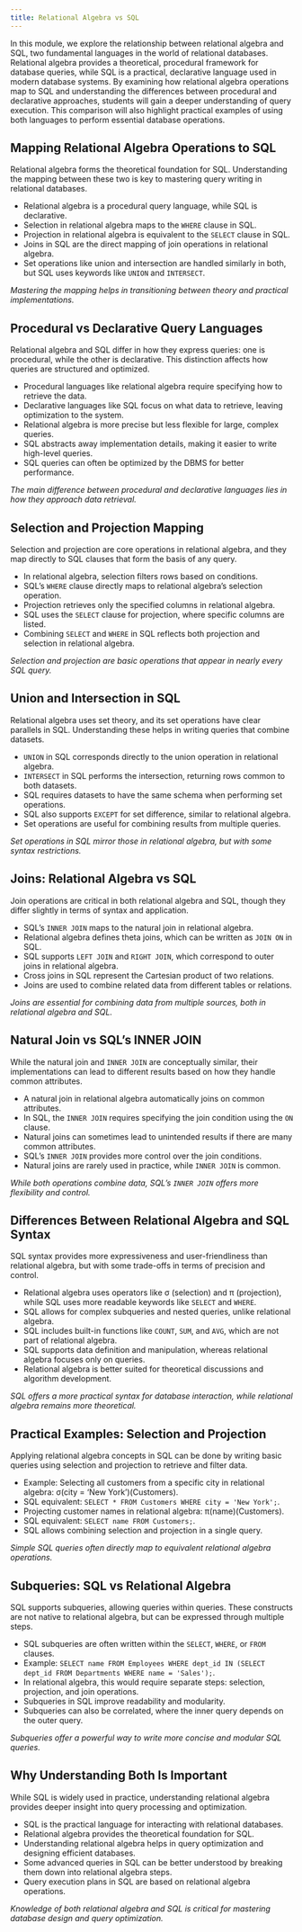 ```yaml
---
title: Relational Algebra vs SQL
---
```

<!--
Hey Chatgpt.  I'd you to play the role of a professor teaching an undergraduate computer science course covering databases.  The course consists of several modules including: entity-relationship models, relational model and relational algebra, normal forms and normalization, and SQL.

The unit covering relational models and relational algebra includes the following topics:

The relational model and relational algebra form the foundation of modern relational databases, providing a framework for data organization and manipulation. These modules will introduce students to the core concepts of the relational model, including relations, keys, and schemas, and guide them through the essential operations of relational algebra. By the end of this series, students will gain the skills to perform complex queries and understand the practical applications of relational databases in real-world scenarios.


1. [**Introduction to the Relational Model**](intro-to-relational-model.qmd)
   - Definition of the relational model.  
   - Key components: relations, tuples, attributes, domains.  
   - The importance of the relational model in modern databases.  

2. [**Relational Schemas and Keys**](relational-schemas-and-keys.qmd)  
   - Defining relational schemas.  
   - Primary keys, candidate keys, and foreign keys.  
   - The role of keys in ensuring data integrity.  

3. [**Relational Algebra: Basic Operations**](relational-algebra-basic-operations.qmd)  
   - Introduction to relational algebra.  
   - Core operations: selection, projection, and union.  
   - Examples and practical applications of these operations.  

4. [**Set Operations in Relational Algebra**](set-operations-in-relational-algebra.qmd)  
   - Set theory basics and their application in relational algebra.  
   - Intersection, difference, and Cartesian product operations.  
   - Combining relations using set operations.  

5. [**Join Operations in Relational Algebra**](join-operations-in-relational-algebra.qmd)  
   - Inner join, outer join, and their types (left, right, full).  
   - Natural join and theta join.  
   - Use cases and examples of different join operations.  

6. [**Renaming and Division in Relational Algebra**](renaming-and-division-in-relational-algebra.qmd)  
   - The renaming operation and its use in query design.  
   - Division operation: definition and examples.  
   - Application of division in relational queries.  

7. [**Relational Algebra vs SQL**](relational-algebra-vs-sql.qmd)  
   - Mapping relational algebra operations to SQL.  
   - Differences between procedural relational algebra and declarative SQL.  
   - Practical examples demonstrating the use of both.  

8. [**Advanced Relational Algebra Queries**](advanced-relational-algebra-queries.qmd)  
   - Nested queries and complex relational algebra operations.  
   - Handling multiple relations and subqueries.  
   - Performance considerations in advanced queries.  

9. [**Practical Applications of the Relational Model**](practical-applications-of-the-relational-model.qmd)  
   - Real-world use cases of the relational model.  
   - The role of relational databases in enterprise and cloud environments.  
   - Limitations of the relational model and when to consider alternatives.  

I'd like you to create 10 slides covering the following topics:

7. [**Relational Algebra vs SQL**](relational-algebra-vs-sql.qmd)  
   - Mapping relational algebra operations to SQL.  
   - Differences between procedural relational algebra and declarative SQL.  
   - Practical examples demonstrating the use of both.  

Formatting of each slide is important.  Here are detailed instruction for the formatting of each slide.
1. Each slide should consist of a title denoted in markdown header level 2 (##).
1. Each title should describe the slide contents.  The title should not be numbered, just labeled.
1. Each slide should lead off with 2 sentences summarizing the content of the slide.
1. Each slide should contain 5-7 bullets. The bullets should be included in a special pandoc markdown format as shown below.
1. Each slide should end with an unbolded sentence summarizing the slide.

Below is an example of the formatting:
<start-example>
## Introduction to Entities and Attributes

Entities represent real-world objects or concepts, while attributes describe their characteristics. Understanding these concepts is crucial for effective database design.

::: {.guide-block-left}
- Entities are objects or things in the real world that have a distinct existence.
- Examples include a student, a course, a product, or an employee.
- Attributes are the properties or characteristics of entities.
- Each entity is represented by a set of attributes.
- Attributes describe details like the name, age, or ID of an entity.
:::
::: {.guide-block-right}
:::

*Entities and attributes form the foundation of the data model in database design.*
<end-example>

-->

In this module, we explore the relationship between relational algebra and SQL, two fundamental languages in the world of relational databases. Relational algebra provides a theoretical, procedural framework for database queries, while SQL is a practical, declarative language used in modern database systems. By examining how relational algebra operations map to SQL and understanding the differences between procedural and declarative approaches, students will gain a deeper understanding of query execution. This comparison will also highlight practical examples of using both languages to perform essential database operations.

## Mapping Relational Algebra Operations to SQL

Relational algebra forms the theoretical foundation for SQL. Understanding the mapping between these two is key to mastering query writing in relational databases.

::: {.guide-block-left}
- Relational algebra is a procedural query language, while SQL is declarative.
- Selection in relational algebra maps to the `WHERE` clause in SQL.
- Projection in relational algebra is equivalent to the `SELECT` clause in SQL.
- Joins in SQL are the direct mapping of join operations in relational algebra.
- Set operations like union and intersection are handled similarly in both, but SQL uses keywords like `UNION` and `INTERSECT`.
:::
::: {.guide-block-right}
:::

*Mastering the mapping helps in transitioning between theory and practical implementations.*

## Procedural vs Declarative Query Languages

Relational algebra and SQL differ in how they express queries: one is procedural, while the other is declarative. This distinction affects how queries are structured and optimized.

::: {.guide-block-left}
- Procedural languages like relational algebra require specifying how to retrieve the data.
- Declarative languages like SQL focus on what data to retrieve, leaving optimization to the system.
- Relational algebra is more precise but less flexible for large, complex queries.
- SQL abstracts away implementation details, making it easier to write high-level queries.
- SQL queries can often be optimized by the DBMS for better performance.
:::
::: {.guide-block-right}
:::

*The main difference between procedural and declarative languages lies in how they approach data retrieval.*

## Selection and Projection Mapping

Selection and projection are core operations in relational algebra, and they map directly to SQL clauses that form the basis of any query.

::: {.guide-block-left}
- In relational algebra, selection filters rows based on conditions.
- SQL's `WHERE` clause directly maps to relational algebra’s selection operation.
- Projection retrieves only the specified columns in relational algebra.
- SQL uses the `SELECT` clause for projection, where specific columns are listed.
- Combining `SELECT` and `WHERE` in SQL reflects both projection and selection in relational algebra.
:::
::: {.guide-block-right}
:::

*Selection and projection are basic operations that appear in nearly every SQL query.*

## Union and Intersection in SQL

Relational algebra uses set theory, and its set operations have clear parallels in SQL. Understanding these helps in writing queries that combine datasets.

::: {.guide-block-left}
- `UNION` in SQL corresponds directly to the union operation in relational algebra.
- `INTERSECT` in SQL performs the intersection, returning rows common to both datasets.
- SQL requires datasets to have the same schema when performing set operations.
- SQL also supports `EXCEPT` for set difference, similar to relational algebra.
- Set operations are useful for combining results from multiple queries.
:::
::: {.guide-block-right}
:::

*Set operations in SQL mirror those in relational algebra, but with some syntax restrictions.*

## Joins: Relational Algebra vs SQL

Join operations are critical in both relational algebra and SQL, though they differ slightly in terms of syntax and application.

::: {.guide-block-left}
- SQL's `INNER JOIN` maps to the natural join in relational algebra.
- Relational algebra defines theta joins, which can be written as `JOIN ON` in SQL.
- SQL supports `LEFT JOIN` and `RIGHT JOIN`, which correspond to outer joins in relational algebra.
- Cross joins in SQL represent the Cartesian product of two relations.
- Joins are used to combine related data from different tables or relations.
:::
::: {.guide-block-right}
:::

*Joins are essential for combining data from multiple sources, both in relational algebra and SQL.*

## Natural Join vs SQL’s INNER JOIN

While the natural join and `INNER JOIN` are conceptually similar, their implementations can lead to different results based on how they handle common attributes.

::: {.guide-block-left}
- A natural join in relational algebra automatically joins on common attributes.
- In SQL, the `INNER JOIN` requires specifying the join condition using the `ON` clause.
- Natural joins can sometimes lead to unintended results if there are many common attributes.
- SQL’s `INNER JOIN` provides more control over the join conditions.
- Natural joins are rarely used in practice, while `INNER JOIN` is common.
:::
::: {.guide-block-right}
:::

*While both operations combine data, SQL’s `INNER JOIN` offers more flexibility and control.*

## Differences Between Relational Algebra and SQL Syntax

SQL syntax provides more expressiveness and user-friendliness than relational algebra, but with some trade-offs in terms of precision and control.

::: {.guide-block-left}
- Relational algebra uses operators like σ (selection) and π (projection), while SQL uses more readable keywords like `SELECT` and `WHERE`.
- SQL allows for complex subqueries and nested queries, unlike relational algebra.
- SQL includes built-in functions like `COUNT`, `SUM`, and `AVG`, which are not part of relational algebra.
- SQL supports data definition and manipulation, whereas relational algebra focuses only on queries.
- Relational algebra is better suited for theoretical discussions and algorithm development.
:::
::: {.guide-block-right}
:::

*SQL offers a more practical syntax for database interaction, while relational algebra remains more theoretical.*

## Practical Examples: Selection and Projection

Applying relational algebra concepts in SQL can be done by writing basic queries using selection and projection to retrieve and filter data.

::: {.guide-block-left}
- Example: Selecting all customers from a specific city in relational algebra: σ(city = 'New York')(Customers).
- SQL equivalent: `SELECT * FROM Customers WHERE city = 'New York';`.
- Projecting customer names in relational algebra: π(name)(Customers).
- SQL equivalent: `SELECT name FROM Customers;`.
- SQL allows combining selection and projection in a single query.
:::
::: {.guide-block-right}
:::

*Simple SQL queries often directly map to equivalent relational algebra operations.*

## Subqueries: SQL vs Relational Algebra

SQL supports subqueries, allowing queries within queries. These constructs are not native to relational algebra, but can be expressed through multiple steps.

::: {.guide-block-left}
- SQL subqueries are often written within the `SELECT`, `WHERE`, or `FROM` clauses.
- Example: `SELECT name FROM Employees WHERE dept_id IN (SELECT dept_id FROM Departments WHERE name = 'Sales');`.
- In relational algebra, this would require separate steps: selection, projection, and join operations.
- Subqueries in SQL improve readability and modularity.
- Subqueries can also be correlated, where the inner query depends on the outer query.
:::
::: {.guide-block-right}
:::

*Subqueries offer a powerful way to write more concise and modular SQL queries.*

## Why Understanding Both Is Important

While SQL is widely used in practice, understanding relational algebra provides deeper insight into query processing and optimization.

::: {.guide-block-left}
- SQL is the practical language for interacting with relational databases.
- Relational algebra provides the theoretical foundation for SQL.
- Understanding relational algebra helps in query optimization and designing efficient databases.
- Some advanced queries in SQL can be better understood by breaking them down into relational algebra steps.
- Query execution plans in SQL are based on relational algebra operations.
:::
::: {.guide-block-right}
:::

*Knowledge of both relational algebra and SQL is critical for mastering database design and query optimization.*
